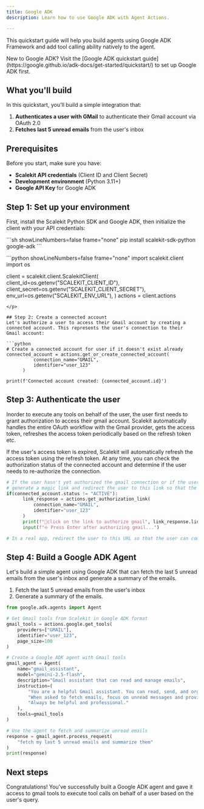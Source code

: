 ```yaml
---
title: Google ADK
description: Learn how to use Google ADK with Agent Actions.

---
```



This quickstart guide will help you build agents using Google ADK Framework and add tool calling ability natively to the agent.

<Aside type="note">
  New to Google ADK? Visit the [Google ADK quickstart guide](https://google.github.io/adk-docs/get-started/quickstart/) to set up Google ADK first.
</Aside>

## What you'll build

In this quickstart, you'll build a simple integration that:

1. **Authenticates a user with GMail** to authenticate their Gmail account via OAuth 2.0
2. **Fetches last 5 unread emails** from the user's inbox

## Prerequisites

Before you start, make sure you have:

- **Scalekit API credentials** (Client ID and Client Secret)
- **Development environment** (Python 3.11+)
- **Google API Key** for Google ADK

## Step 1: Set up your environment

First, install the Scalekit Python SDK and Google ADK, then initialize the client with your API credentials:

<p>
  ```sh showLineNumbers=false frame="none"
  pip install scalekit-sdk-python google-adk
  ```
</p>
<p>
  ```python showLineNumbers=false frame="none"
  import scalekit.client
  import os

  client = scalekit.client.ScalekitClient(
      client_id=os.getenv("SCALEKIT_CLIENT_ID"),
      client_secret=os.getenv("SCALEKIT_CLIENT_SECRET"),
      env_url=os.getenv("SCALEKIT_ENV_URL"),
  )
  actions = client.actions

  ```
</p>

## Step 2: Create a connected account
Let's authorize a user to access their Gmail account by creating a connected account. This represents the user's connection to their Gmail account:

```python
# Create a connected account for user if it doesn't exist already
connected_account = actions.get_or_create_connected_account(
            connection_name="GMAIL",
            identifier="user_123"
        )

print(f'Connected account created: {connected_account.id}')
```

## Step 3: Authenticate the user

Inorder to execute any tools on behalf of the user, the user first needs to grant authorization to access their gmail account. Scalekit automatically handles the entire OAuth workflow with the Gmail provider, gets the access token, refreshes the access token periodically based on the refresh token etc.

If the user's access token is expired, Scalekit will automatically refresh the access token using the refresh token. At any time, you can check the authorization status of the connected account and determine if the user needs to re-authorize the connection.

```python
# If the user hasn't yet authorized the gmail connection or if the user's access token is expired,
# generate a magic link and redirect the user to this link so that the user can complete authorization
if(connected_account.status != "ACTIVE"):
      link_response = actions.get_authorization_link(
          connection_name="GMAIL",
          identifier="user_123"
      )
      print(f"🔗click on the link to authorize gmail", link_response.link)
      input(f"⎆ Press Enter after authorizing gmail...")

# In a real app, redirect the user to this URL so that the user can complete the authentication process for their gmail account
```

## Step 4: Build a Google ADK Agent

Let's build a simple agent using Google ADK that can fetch the last 5 unread emails from the user's inbox and generate a summary of the emails.

1. Fetch the last 5 unread emails from the user's inbox
2. Generate a summary of the emails.

```python
from google.adk.agents import Agent

# Get Gmail tools from Scalekit in Google ADK format
gmail_tools = actions.google.get_tools(
    providers=["GMAIL"],
    identifier="user_123",
    page_size=100
)

# Create a Google ADK agent with Gmail tools
gmail_agent = Agent(
    name="gmail_assistant",
    model="gemini-2.5-flash",
    description="Gmail assistant that can read and manage emails",
    instruction=(
        "You are a helpful Gmail assistant. You can read, send, and organize emails. "
        "When asked to fetch emails, focus on unread messages and provide clear summaries. "
        "Always be helpful and professional."
    ),
    tools=gmail_tools
)

# Use the agent to fetch and summarize unread emails
response = gmail_agent.process_request(
    "fetch my last 5 unread emails and summarize them"
)
print(response)
```

## Next steps

Congratulations! You've successfully built a Google ADK agent and gave it access to gmail tools to execute tool calls on behalf of a user based on the user's query.
